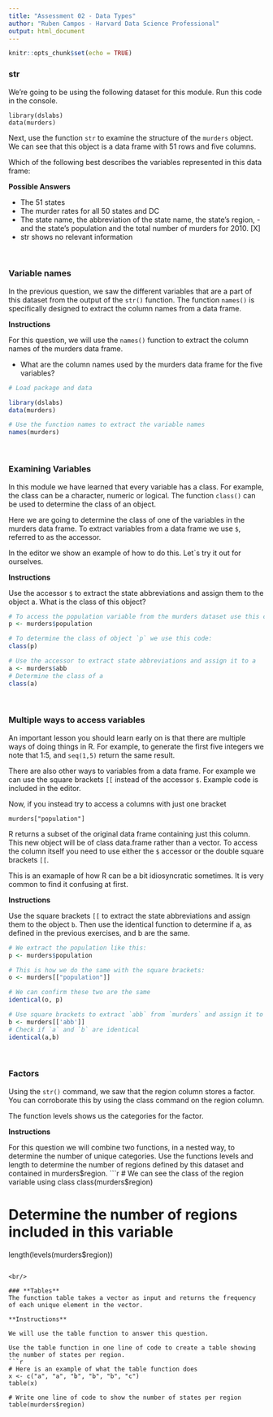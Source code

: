 ```yaml
---
title: "Assessment 02 - Data Types"
author: "Ruben Campos - Harvard Data Science Professional"
output: html_document
---
```


```r
knitr::opts_chunk$set(echo = TRUE)
```

### **str**
We're going to be using the following dataset for this module. Run this code in the console.

```
library(dslabs)
data(murders)
```

Next, use the function ```str``` to examine the structure of the ```murders``` object. We can see that this object is a data frame with 51 rows and five columns.

Which of the following best describes the variables represented in this data frame:

**Possible Answers**

- The 51 states
- The murder rates for all 50 states and DC
- The state name, the abbreviation of the state name, the state's region, - and the state's population and the total number of murders for 2010. [X]
- str shows no relevant information

<br/>

### **Variable names**
In the previous question, we saw the different variables that are a part of this dataset from the output of the ```str()``` function. The function ```names()``` is specifically designed to extract the column names from a data frame.

**Instructions**

For this question, we will use the ```names()``` function to extract the column names of the murders data frame.

- What are the column names used by the murders data frame for the five variables?

```r
# Load package and data

library(dslabs)
data(murders)

# Use the function names to extract the variable names 
names(murders)
```

<br/>

### **Examining Variables**
In this module we have learned that every variable has a class. For example, the class can be a character, numeric or logical. The function ```class()``` can be used to determine the class of an object.

Here we are going to determine the class of one of the variables in the murders data frame. To extract variables from a data frame we use ```$```, referred to as the accessor.

In the editor we show an example of how to do this. Let`s try it out for ourselves.

**Instructions**

Use the accessor ```$``` to extract the state abbreviations and assign them to the object a. What is the class of this object?
```r
# To access the population variable from the murders dataset use this code:
p <- murders$population 

# To determine the class of object `p` we use this code:
class(p)

# Use the accessor to extract state abbreviations and assign it to a
a <- murders$abb
# Determine the class of a
class(a)
```

<br/>

### **Multiple ways to access variables**
An important lesson you should learn early on is that there are multiple ways of doing things in R. For example, to generate the first five integers we note that 1:5, and ```seq(1,5)``` return the same result.

There are also other ways to variables from a data frame. For example we can use the square brackets ```[[``` instead of the accessor ```$```. Example code is included in the editor.

Now, if you instead try to access a columns with just one bracket
```
murders["population"]
```
R returns a subset of the original data frame containing just this column. This new object will be of class data.frame rather than a vector. To access the column itself you need to use either the ```$``` accessor or the double square brackets ```[[```.

This is an examaple of how R can be a bit idiosyncratic sometimes. It is very common to find it confusing at first.

**Instructions**

Use the square brackets ```[[``` to extract the state abbreviations and assign them to the object ```b```. Then use the identical function to determine if a, as defined in the previous exercises, and b are the same.
```r
# We extract the population like this:
p <- murders$population

# This is how we do the same with the square brackets:
o <- murders[["population"]] 

# We can confirm these two are the same
identical(o, p)

# Use square brackets to extract `abb` from `murders` and assign it to b
b <- murders[['abb']]
# Check if `a` and `b` are identical 
identical(a,b)
```

<br/>

### **Factors**
Using the ```str()``` command, we saw that the region column stores a factor. You can corroborate this by using the class command on the region column.

The function levels shows us the categories for the factor.

**Instructions**

For this question we will combine two functions, in a nested way, to determine the number of unique categories. Use the functions levels and length to determine the number of regions defined by this dataset and contained in murders$region.
```r
# We can see the class of the region variable using class
class(murders$region)

# Determine the number of regions included in this variable 
length(levels(murders$region))
```

<br/>

### **Tables**
The function table takes a vector as input and returns the frequency of each unique element in the vector.

**Instructions**

We will use the table function to answer this question.

Use the table function in one line of code to create a table showing the number of states per region.
```r
# Here is an example of what the table function does
x <- c("a", "a", "b", "b", "b", "c")
table(x)

# Write one line of code to show the number of states per region
table(murders$region)
```
